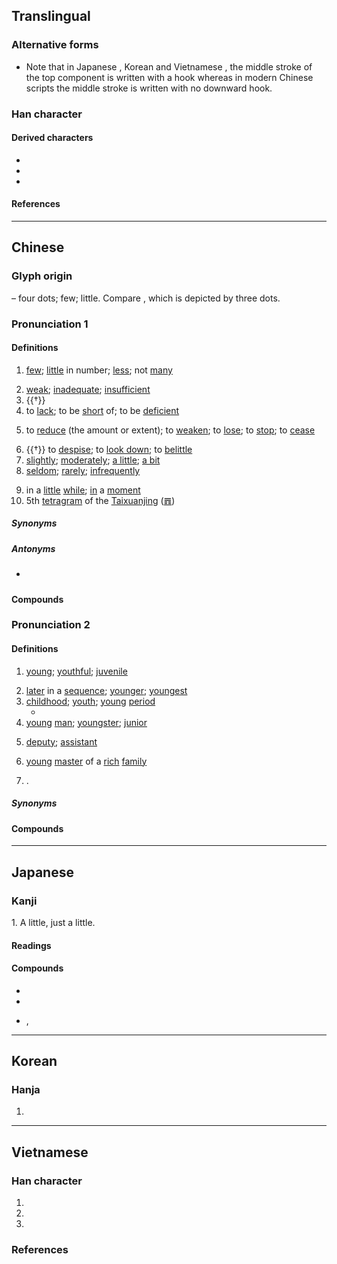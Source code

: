 {{also|𣥂}}
{{character info}}
==Translingual==
{{stroke order|strokes=4}}
{{stroke order|type=animate}}

===Alternative forms===
* Note that in Japanese {{w|Kanji}}, Korean {{w|Hanja}} and Vietnamese {{w|History of writing in Vietnam|Nom}}, the middle stroke of the top component {{l|mul|小}} is written {{l|mul|亅}} with a hook whereas in modern Chinese scripts the middle stroke is written {{l|mul|丨}} with no downward hook.

===Han character===
{{Han char|rn=42|rad=小|as=01|sn=4|four=90200|canj=FH|ids=⿱𡭔丿(GT),⿱小丿(HJKV)}}

====Derived characters====
* {{l|mul|[[𠃣]], [[仯]], [[吵]], [[妙]], [[㠺]], [[抄]], [[沙]], [[䏚]], [[杪]], [[炒]], [[玅]], [[眇]], [[砂]], [[秒]], [[竗]], [[𡭱]], [[粆]], [[紗]]([[纱]]), [[耖]], [[䖢]], [[觘]], [[訬]], [[赻]], [[䟞]], [[𨈘]], [[鈔]]([[钞]]), [[𡮓]], [[𡮘]], [[䩖]], [[𩖥]], [[𩚙]], [[𩡾]], [[尟]], [[尠]], [[𩨡]], [[𩲎]], [[㝺]], [[𡮞]], [[魦]]([[𫚌]]), [[麨]]([[𪎊]]), [[㝻]], [[𡮩]], [[𡮳]], [[𡮹]]}}
* {{l|mul|[[𠚺]], [[𨙹]], [[𣢒]], [[𬆠]], [[𨚈]], [[𨤢]], [[𪨄]], [[𡵯]], [[䒚]], [[𠀰]], [[䯯]], [[歩]], [[𣲦]], [[劣]], [[毟]], [[省]], [[𡭲]], [[𡭺]], [[雀]], [[㝹]], [[𡮯]], [[䲵]]}}
* {{l|mul|[[隲]], [[蠽]], [[𡂌]], [[𡮗]], [[𣻾]]}}

====References====
{{Han ref|kx=0296.200|dkj=07475|dj=0590.020|hdz=10561.020|uh=5C11}}

----

==Chinese==
{{zh-forms}}

===Glyph origin===
{{Han etym}}
{{liushu|p}} – four dots; few; little. Compare {{och-l|小|small}}, which is depicted by three dots.

===Pronunciation 1===
{{zh-pron
|m=shǎo
|m-s=sao4
|dg=шо2
|c=siu2
|c-t=siau2
|g=seu3
|h=pfs=séu;gd=sau3
|j=sau2
|mb=siǎu
|md=ciēu/siēu
|md_note=ciēu - colloquial; siēu - literary
|mn=chió/siáu
|mn_note=chió - vernacular; siáu - literary
|mn-t=ziê2/zio2
|mn-t_note=ziê2 - Chaozhou, vernacular; zio2 - Shantou, vernacular
|w=2sau
|x=sau3
|mc=1
|oc=1,1
|ma=y
|ca=LL-Q9186-Justinrleung-少.wav
|cat=det,a,v,adv
}}
{{rfp|zh|Gan, Jin, Xiang, Min Bei pronunciations are missing by senses}}

====Definitions====
{{zh-hanzi}}

# [[few]]; [[little]] in number; [[less]]; not [[many]]
#: {{zh-x|很 少{shǎo} 人 知道 實情。|Very '''few''' people know the truth.}}
#: {{zh-x|只有 很 少{shǎo} 麵包 和 餅乾{gān}。|There is only very '''little''' bread and biscuits.}}
# [[weak]]; [[inadequate]]; [[insufficient]]
# {{†}} {{zh-alt-form|小|[[small]]; [[tiny]]}}
# to [[lack]]; to be [[short]] of; to be [[deficient]]
#: {{zh-x|臥室 裡 少{shǎo} 一 隻 電燈泡。|There's a light bulb '''missing''' in the bedroom.}}
#: {{zh-x|少 咗 碗 飯|'''missing''' a bowl of rice|C}}
#: {{zh-x|裝 少 咗 兩 粒 螺絲|forgot to install two screws|C}}
# to [[reduce]] (the amount or extent); to [[weaken]]; to [[lose]]; to [[stop]]; to [[cease]]
#: {{zh-x|他 屋 裡 少{shǎo} 了 東西{xi}。|He '''lost''' something in his house.}}
#: {{zh-x|少{shǎo} 說 廢話！|'''Stop''' chattering!}}
# {{†}} to [[despise]]; to [[look down]]; to [[belittle]]
# [[slightly]]; [[moderately]]; [[a little]]; [[a bit]]
# [[seldom]]; [[rarely]]; [[infrequently]]
#: {{zh-x|懶惰 的 人 很 少{shǎo} 會 成功。|Lazy people '''seldom''' succeed.}}
# in a [[little]] [[while]]; [[in]] a [[moment]]
# 5th [[tetragram]] of the [[Taixuanjing]] ([[𝌊]])

=====Synonyms=====
{{zh-dial}}

=====Antonyms=====
* {{sense|few}} {{zh-l|多}}

====Compounds====
{{zh-der|多少|很少|不在少數|最少|少見多怪|寡見少聞|以少克眾|少禮|少量|多共少|少坐|少不得|少敘|少懈|少少|多多少少|兵少將微|少停|少陪|少親失眷|少見|少頃|多退少補|少息|寡情少義|多凶少吉|少頭無尾|少魂沒識|不少|少魂失魄|少調失教|少管閒事|少私寡慾|少焉|少氣無力|少歇|少有|少日|少數民族|少差|少安無躁|少刻|少來|凶多吉少|寡二少雙|少不了|僧多粥少|少憩|少間|少心眼|寡恩少義|少數|少候|少待|少安毋躁|少許|不多不少|少一缺二|寡聞少見|少吃無著|古今少有|多少是好|少時|少安勿躁|會少離多|沒多少|積少成多|減少|稀少|短少|沒魂少智|眾少不敵|狼多肉少|疏謀少略|抵多少|沉靜少言|沉重少言|眾少成多|粥少僧多|缺少|缺斤少兩|辭多受少|缺衣少食|花多實少|鮮少|食少事煩|虛多實少|絕甘分少|重厚少文|至少|少之又少|少言寡語}}

===Pronunciation 2===
{{zh-pron
|m=shào
|c=siu3
|g=
|h=pfs=seu;gd=sau4
|j=
|mb=
|md=siéu
|mn=siàu
|mn-t=siao3
|w=2sau
|x=sau4
|mc=2
|oc=2,2
|ma=y
|cat=a,n,pn
}}

====Definitions====
{{zh-hanzi}}

# [[young]]; [[youthful]]; [[juvenile]]
#: {{zh-x|別 看 她 歲數 大，可 長{zhǎng} 得 少 相。|Despite her age, she still looked young.}}
# [[later]] in a [[sequence]]; [[younger]]; [[youngest]]
# [[childhood]]; [[youth]]; [[young]] [[period]]
#* {{zh-x|少 小 離 家 老 大 回|Leaving home young, returning home old|CL|ref={{w|He Zhizhang}}}}
# [[young]] [[man]]; [[youngster]]; [[junior]]
# {{lb|zh|historical}} [[deputy]]; [[assistant]]
# {{lb|zh|historical}} [[young]] [[master]] of a [[rich]] [[family]]
#: {{zh-co|二 少{siu3}|second '''young master'''|C}}
# {{surname|zh|nodot=1}}.

=====Synonyms=====
{{zh-dial|年輕}}

====Compounds====
{{zh-der|少女|少年|不在少數|最少|少見多怪|寡見少聞|以少克眾|少禮|少量|多共少|少坐|少不得|少敘|少懈|少少|多多少少|兵少將微|少停|少陪|少親失眷|少見|少頃|多退少補|少息|寡情少義|多凶少吉|少頭無尾|少魂沒識|不少|少魂失魄|少調失教|少管閒事|少私寡慾|少焉|少氣無力|少歇|少有|少日|少數民族|少差|少安無躁|少刻|少來|凶多吉少|寡二少雙|少不了|僧多粥少|少憩|少間|少心眼|寡恩少義|少數|少候|多少|少待|少安毋躁|少許|不多不少|少一缺二|寡聞少見|少吃無著|古今少有|多少是好|少時|少安勿躁|會少離多|沒多少|積少成多|減少|稀少|短少|沒魂少智|眾少不敵|狼多肉少|疏謀少略|抵多少|沉靜少言|沉重少言|眾少成多|粥少僧多|缺少|缺斤少兩|辭多受少|缺衣少食|花多實少|鮮少|食少事煩|虛多實少|絕甘分少|重厚少文|至少}}

{{zh-cat|Beginning}}

----

==Japanese==

===Kanji===
{{ja-kanji|grade=2|rs=小01}}

1. A little, just a little.

====Readings====
{{ja-readings
|goon=しょう<せう
|kanon=しょう<せう
|kun=すく-ない, すこ-し, しばら-く
}}

====Compounds====
{{der-top|Compounds}}
* {{ja-r|少女|しょうじょ}}
* {{ja-r|少年|しょうねん}}
* {{ja-r|少少|しょうしょう}}, {{ja-r|少々|しょうしょう}}
{{der-bottom}}

----

==Korean==

===Hanja===
{{ko-hanja|적다|적을|소}}

# {{hanja form of|소|(to be) [[little]]; (to be) [[few]]}}

----

==Vietnamese==

===Han character===
{{vi-readings|rs=小01
|hanviet=thiếu-tdcndg;tdcntd;gdhn;tvctdhv;hvttd;tchvtd, thiểu-tdcndg;tdcntd;gdhn;tvctdhv;hvttd;tchvtd
|phienthiet=
|nom=thiếu-tdcndg;tdcntd;gdhn, thiểu-tdcndg;tdcntd;gdhn, thểu-tdcntd, thỉu-tdcntd, thẹo-gdhn, thẻo-gdhn, ít-tdcntd
}}

# {{han tu form of|thiếu|[[lack]], [[short]] [[on]]}}
# {{nom form of|ít|[[few]], [[little]]}}
# {{nom form of|thẹo|[[scar]]}}

===References===
<references/>